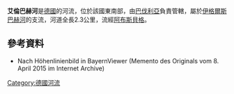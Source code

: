 {{Expand language|1=de|time=2020-11-14T12:53:45+00:00}}
{{Coord|49|9|13.73|N|10|52|15.19|E|display=title}}

'''艾倫巴赫河'''是[[德國|德國]]的河流，位於該國東南部，由[[巴伐利亞|巴伐利亞]]負責管轄，屬於[[伊格爾斯巴赫河_(布龍巴赫河支流)|伊格爾斯巴赫河]]的支流，河道全長2.3公里，流經[[阿布斯貝格|阿布斯貝格]]。

==參考資料==
* Nach Höhenlinienbild in BayernViewer (Memento des Originals vom 8. April 2015 im Internet Archive)

{{Germany-geo-stub}}
[[Category:德國河流|Category:德國河流]]
